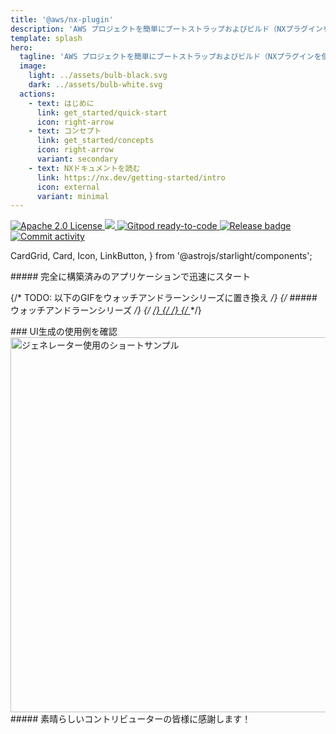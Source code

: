 ```yaml
---
title: '@aws/nx-plugin'
description: 'AWS プロジェクトを簡単にブートストラップおよびビルド（NXプラグインを使用）'
template: splash
hero:
  tagline: 'AWS プロジェクトを簡単にブートストラップおよびビルド（NXプラグインを使用）'
  image:
    light: ../assets/bulb-black.svg
    dark: ../assets/bulb-white.svg
  actions:
    - text: はじめに
      link: get_started/quick-start
      icon: right-arrow
    - text: コンセプト
      link: get_started/concepts
      icon: right-arrow
      variant: secondary
    - text: NXドキュメントを読む
      link: https://nx.dev/getting-started/intro
      icon: external
      variant: minimal
---
```




<p class="badges">
  <a href="https://opensource.org/licenses/Apache-2.0">
    <img
      src="https://img.shields.io/badge/License-Apache%202.0-yellowgreen.svg"
      alt="Apache 2.0 License"
    />
  </a>
  <a href="https://codecov.io/gh/awslabs/nx-plugin-for-aws">
    <img src="https://codecov.io/gh/awslabs/nx-plugin-for-aws/graph/badge.svg?token=X27pgFfxuQ" />
  </a>
  <a href="https://gitpod.io/new/?workspaceClass=g1-large#https://github.com/awslabs/nx-plugin-for-aws">
    <img
      src="https://img.shields.io/badge/Gitpod-ready--to--code-blue?logo=gitpod"
      alt="Gitpod ready-to-code"
    />
  </a>
  <a href="https://github.com/awslabs/nx-plugin-for-aws/actions/workflows/ci.yml">
    <img
      src="https://github.com/awslabs/nx-plugin-for-aws/actions/workflows/ci.yml/badge.svg"
      alt="Release badge"
    />
  </a>
  <a href="https://github.com/awslabs/nx-plugin-for-aws/commits/main">
    <img
      src="https://img.shields.io/github/commit-activity/w/awslabs/nx-plugin-for-aws"
      alt="Commit activity"
    />
  </a>
</p>

  CardGrid,
  Card,
  Icon,
  LinkButton,
} from '@astrojs/starlight/components';

<div class='container three-column grid-icons'>
##### 完全に構築済みのアプリケーションで迅速にスタート

<CardGrid className="foo">
  <Card title="プロジェクトにコンポーネントを追加">
    <Icon name="puzzle" size="100px"/>
  </Card>
  <Card title="コード共有とシームレスな共同作業">
    <Icon name="seti:bicep" size="100px"/>
  </Card>
  <Card title="プロジェクトを自由にカスタマイズ">
    <Icon name="seti:config" size="100px"/>
  </Card>
</CardGrid>
</div>

<div class='container'>

{/* TODO: 以下のGIFをウォッチアンドラーンシリーズに置き換え */}
{/* ##### ウォッチアンドラーンシリーズ */}
{/* <a href="/videos/course/overview"> */}
{/* <VideoPlayer link="https://www.youtube.com/watch?v=5u0Ds7wzUeI" /> */}
{/* </a> */}

<div style={{ width: '100%' }}>
  ### UI生成の使用例を確認
  <Image
    style={{ margin: 'auto' }}
    src={websiteGeneratorGif}
    alt="ジェネレーター使用のショートサンプル"
    width="800"
    height="600"
  />
</div>

</div>

<div class="container">
  ##### 素晴らしいコントリビューターの皆様に感謝します！
  <ContributorList githubRepo="awslabs/nx-plugin-for-aws" />
</div>